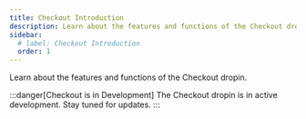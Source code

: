 ```yaml
---
title: Checkout Introduction
description: Learn about the features and functions of the Checkout dropin.
sidebar:
  # label: Checkout Introduction
  order: 1
---
```


Learn about the features and functions of the Checkout dropin.

:::danger[Checkout is in Development]
The Checkout dropin is in active development. Stay tuned for updates.
:::
